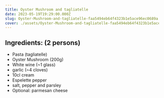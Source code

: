 ```yaml
---
title: Oyster Mushroom and tagliatelle
date: 2023-05-19T19:29:00.000Z
slug: Oyster-Mushroom-and-tagliatelle-faa5494eb64f4323b1e5ace96ec0689a
cover: ./assets/Oyster-Mushroom-and-tagliatelle-faa5494eb64f4323b1e5ace96ec0689a-cover.jpg
---
```


## Ingredients: (2 persons)

- Pasta (tagliatelle)
- Oyster Mushroom (200g)
- White wine (~1 glass)
- garlic (~4 cloves)
- 10cl cream
- Espelette pepper
- salt, pepper and parsley
- Optional: parmesan cheese
